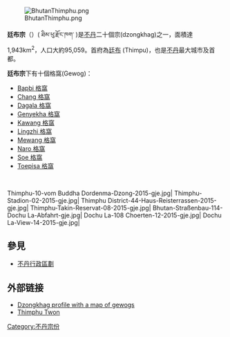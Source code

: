 {{External links|time=2022-01-25T16:10:35+00:00}}
{{coord|27|35|N|89|35|E|display=title}}
{{noteTA
|1=zh-hans:廷布; zh-hant:辛布; zh-tw:辛布;
}}
[[File:BhutanThimphu.png|thumb]]

'''廷布宗'''（{{lang-en|Thimphu}}）( ཐིམ་ཕུ་རྫོང་ཁག་ )是[[不丹|不丹]]二十個宗(dzongkhag)之一，面積達1,943km<sup>2</sup>，人口大約95,059。首府為[[廷布|廷布]] (Thimpu)，也是[[不丹|不丹]]最大城市及首都。

'''廷布宗'''下有十個格窩(Gewog)：
*[https://web.archive.org/web/20050817050219/http://www.dop.gov.bt/fyp/09/tp_Bapbi.pdf Bapbi 格窩]
*[https://web.archive.org/web/20050816131205/http://www.dop.gov.bt/fyp/09/tp_Chang.pdf Chang 格窩]
*[https://web.archive.org/web/20050816195528/http://www.dop.gov.bt/fyp/09/tp_Dagala.pdf Dagala 格窩]
*[https://web.archive.org/web/20050816121857/http://www.dop.gov.bt/fyp/09/tp_Genyekha.pdf Genyekha 格窩]
*[https://web.archive.org/web/20041022220207/http://www.dop.gov.bt/fyp/09/tp_Kawang.pdf Kawang 格窩]
*[https://web.archive.org/web/20041022223841/http://www.dop.gov.bt/fyp/09/tp_Lingzhi.pdf Lingzhi 格窩]
*[https://web.archive.org/web/20050817102831/http://www.dop.gov.bt/fyp/09/tp_Mewang.pdf Mewang 格窩]
*[https://web.archive.org/web/20050824101355/http://www.dop.gov.bt/fyp/09/tp_Naro.pdf Naro 格窩]
*[https://web.archive.org/web/20050817015955/http://www.dop.gov.bt/fyp/09/tp_Soe.pdf Soe 格窩]
*[https://web.archive.org/web/20050818022808/http://www.dop.gov.bt/fyp/09/tp_Toepisa.pdf Toepisa 格窩]

<br><gallery caption="廷布宗">
Thimphu-10-vom Buddha Dordenma-Dzong-2015-gje.jpg|
Thimphu-Stadion-02-2015-gje.jpg|
Thimphu District-44-Haus-Reisterrassen-2015-gje.jpg|
Thimphu-Takin-Reservat-08-2015-gje.jpg|
Bhutan-Straßenbau-114-Dochu La-Abfahrt-gje.jpg|
Dochu La-108 Choerten-12-2015-gje.jpg|
Dochu La-View-14-2015-gje.jpg|
</gallery>

==參見==
*[[不丹行政區劃|不丹行政區劃]]


==外部链接==
* [http://www.dop.gov.bt/gpis/DzProfile/dzoProfilemain.asp?dzoCode=14&profYear=2003 Dzongkhag profile with a map of gewogs]{{dead link|date=2017年12月 |bot=InternetArchiveBot |fix-attempted=yes }}
* [http://windhorsetours.com/bhutan/bhutan_sights_category.php?sidm=e65a0ed0e39dd14a9e5af441efb09b37&seid=15&gname=Thimphu&com=Wind%20Horse%20Tours,%20www.windhorsetours.com Thimphu Twon]{{Dead link|date=2018年6月 |bot=InternetArchiveBot |fix-attempted=no }}

{{Bhutan}}

[[Category:不丹宗份|Category:不丹宗份]]
{{Asia-geo-stub}}